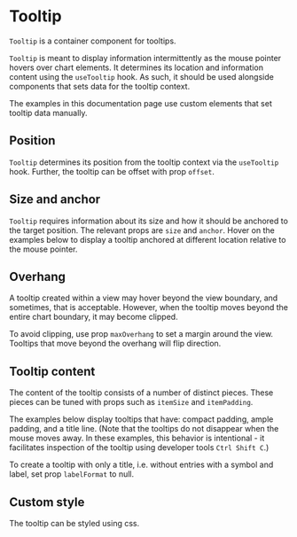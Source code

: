
# Tooltip

<Meta of={TooltipStories} />

`Tooltip` is a container component for tooltips.

<ArgTypes of={TooltipStories} />

`Tooltip` is meant to display information intermittently as the mouse pointer hovers over chart elements.
It determines its location and information content using the `useTooltip` hook.
As such, it should be used alongside components that sets data for the tooltip context.

The examples in this documentation page use custom elements that set tooltip data manually.

## Position

`Tooltip` determines its position from the tooltip context via the `useTooltip` hook.
Further, the tooltip can be offset with prop `offset`.

<Canvas of={TooltipStories.Position} />

## Size and anchor

`Tooltip` requires information about its size and how it should be anchored to the target position.
The relevant props are `size` and `anchor`.
Hover on the examples below to display a tooltip anchored at different location relative to the mouse pointer.

<Canvas of={TooltipStories.AnchoredMiddleLeft} />
<Canvas of={TooltipStories.AnchoredTopRight} />

## Overhang

A tooltip created within a view may hover beyond the view boundary, and sometimes, that is acceptable.
However, when the tooltip moves beyond the entire chart boundary, it may become clipped.

To avoid clipping, use prop `maxOverhang` to set a margin around the view.
Tooltips that move beyond the overhang will flip direction.

<Canvas of={TooltipStories.LargeOverhang} />
<Canvas of={TooltipStories.SmallOverhang} />

## Tooltip content

The content of the tooltip consists of a number of distinct pieces.
These pieces can be tuned with props such as `itemSize` and `itemPadding`.

The examples below display tooltips that have: compact padding, ample padding, and a title line.
(Note that the tooltips do not disappear when the mouse moves away.
In these examples, this behavior is intentional -
it facilitates inspection of the tooltip using developer tools `Ctrl Shift C`.)

<Canvas of={TooltipStories.SmallItemPadding} />
<Canvas of={TooltipStories.LargeItemPadding} />
<Canvas of={TooltipStories.Title} />

To create a tooltip with only a title, i.e. without entries with a symbol and label, set prop `labelFormat` to null.

<Canvas of={TooltipStories.OnlyTitle} />

## Custom style

The tooltip can be styled using css.

<Canvas of={TooltipStories.CustomStyle} />

